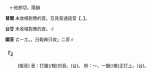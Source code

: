 
=={{ruby|鐺|ㄊㄧㄤ}}==

　←他郎切，陽韻{{ruby|＝|ㄊㄤ}}

'''普閩''' 未收相對應的音。互見普通話音【{{ruby|鐺|ㄔㄥ}}、{{ruby|鐺|ㄉㄤ}}】。

'''台甘''' 未收相對應的音。{{ruby|(台)|ㄉㆲ}}{{ruby|。|ㄊㆲ}}∥

'''國音''' <rt>ㄊㄧㄤ</rt>。{{ruby|←|ㄊㄤ}}。日報典只收{{ruby|「|ㄉㄤ}}{{ruby|、|ㄔㄥ}}」二音∥

    

==='''『{{ruby|鐺|ㄊㄧㄤ}}』'''===
: [擬音] 表：打鎗(/槍)的音。(台){{ruby|銃|ㄑㄧㄥ˪}}{{ruby|聲|ㄒㄧㆩ}}。 例：～，一鎗(/槍)正打上。(台){{ruby|乓|ㄅㄧㄤ˪}}{{ruby|一|ㄐㄧㆵ ͘}}{{ruby|下|·ㆤ˫}}{{ruby|扑|ㄆㄚㆷ}}{{ruby|著|ㄉㄧㄜㆷ ͘}}。
    
